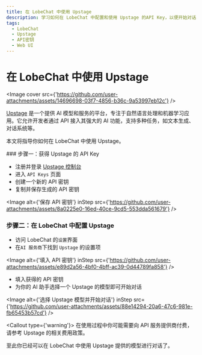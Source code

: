 ```yaml
---
title: 在 LobeChat 中使用 Upstage
description: 学习如何在 LobeChat 中配置和使用 Upstage 的API Key，以便开始对话和交互。
tags:
  - LobeChat
  - Upstage
  - API密钥
  - Web UI
---
```


# 在 LobeChat 中使用 Upstage

<Image cover src={'https://github.com/user-attachments/assets/14696698-03f7-4856-b36c-9a53997eb12c'} />

[Upstage](https://www.upstage.ai/) 是一个提供 AI 模型和服务的平台，专注于自然语言处理和机器学习应用。它允许开发者通过 API 接入其强大的 AI 功能，支持多种任务，如文本生成、对话系统等。

本文将指导你如何在 LobeChat 中使用 Upstage。

<Steps>
  ### 步骤一：获得 Upstage 的 API Key

  - 注册并登录 [Upstage 控制台](https://console.upstage.ai/home)
  - 进入 `API Keys` 页面
  - 创建一个新的 API 密钥
  - 复制并保存生成的 API 密钥

  <Image alt={'保存 API 密钥'} inStep src={'https://github.com/user-attachments/assets/8a0225e0-16ed-40ce-9cd5-553dda561679'} />

  ### 步骤二：在 LobeChat 中配置 Upstage

  - 访问 LobeChat 的`设置`界面
  - 在`AI 服务商`下找到 `Upstage` 的设置项

  <Image alt={'填入 API 密钥'} inStep src={'https://github.com/user-attachments/assets/e89d2a56-4bf0-4bff-ac39-0d44789fa858'} />

  - 填入获得的 API 密钥
  - 为你的 AI 助手选择一个 Upstage 的模型即可开始对话

  <Image alt={'选择 Upstage 模型并开始对话'} inStep src={'https://github.com/user-attachments/assets/88e14294-20a6-47c6-981e-fb65453b57cd'} />

  <Callout type={'warning'}>
    在使用过程中你可能需要向 API 服务提供商付费，请参考 Upstage 的相关费用政策。
  </Callout>
</Steps>

至此你已经可以在 LobeChat 中使用 Upstage 提供的模型进行对话了。
